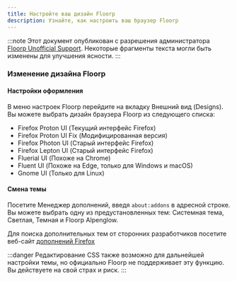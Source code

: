 ```yaml
---
title: Настройте ваш дизайн Floorp
description: Узнайте, как настроить ваш браузер Floorp
---
```



:::note
Этот документ опубликован с разрешения администратора
[Floorp Unofficial Support](https://fs-un.super.site/en/design).
Некоторые фрагменты текста могли быть изменены для улучшения ясности.
:::

### Изменение дизайна Floorp

#### Настройки оформления

В меню настроек Floorp перейдите на вкладку Внешний вид (Designs). Вы можете выбрать дизайн браузера Floorp из следующего списка:

- Firefox Proton UI (Текущий интерфейс Firefox)
- Firefox Proton UI Fix (Модифицированная версия)
- Firefox Photon UI (Старый интерфейс Firefox)
- Firefox Lepton UI (Старый интерфейс Firefox)
- Fluerial UI (Похоже на Chrome)
- Fluent UI (Похоже на Edge, только для Windows и macOS)
- Gnome UI (Только для Linux)

#### Смена темы

Посетите Менеджер дополнений, введя `about:addons` в адресной строке. Вы можете выбрать одну из предустановленных тем: Системная тема, Светлая, Темная и Floorp Alpenglow.

Для поиска дополнительных тем от сторонних разработчиков посетите веб-сайт [дополнений Firefox](https://addons.mozilla.org/)

:::danger
Редактирование CSS также возможно для дальнейшей настройки темы, но официально Floorp не поддерживает эту функцию. Вы действуете на свой страх и риск.
:::

<Support />